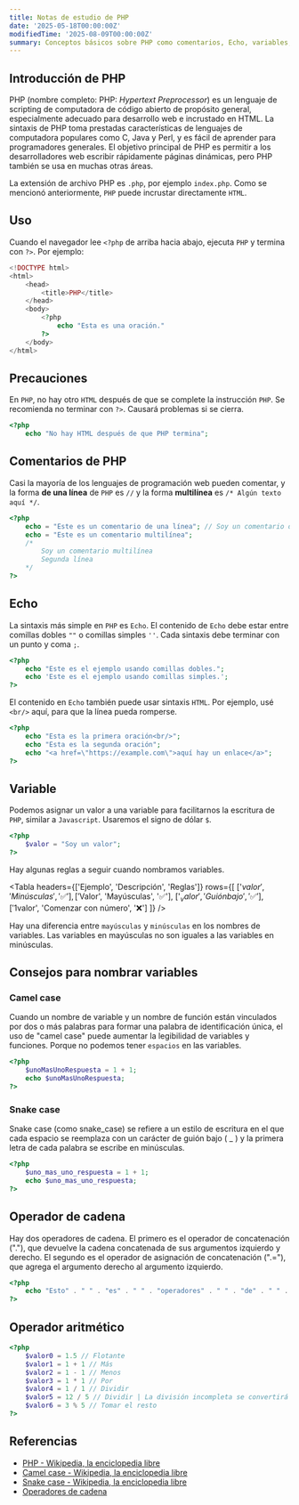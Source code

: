 ```yaml
---
title: Notas de estudio de PHP
date: '2025-05-18T00:00:00Z'
modifiedTime: '2025-08-09T00:00:00Z'
summary: Conceptos básicos sobre PHP como comentarios, Echo, variables, operadores aritméticos
---
```


## Introducción de PHP

PHP (nombre completo: PHP: _Hypertext Preprocessor_) es un lenguaje de scripting de computadora de código abierto de propósito general, especialmente adecuado para desarrollo web e incrustado en HTML. La sintaxis de PHP toma prestadas características de lenguajes de computadora populares como C, Java y Perl, y es fácil de aprender para programadores generales. El objetivo principal de PHP es permitir a los desarrolladores web escribir rápidamente páginas dinámicas, pero PHP también se usa en muchas otras áreas.

La extensión de archivo PHP es `.php`, por ejemplo `index.php`. Como se mencionó anteriormente, `PHP` puede incrustar directamente `HTML`.

## Uso

Cuando el navegador lee `<?php` de arriba hacia abajo, ejecuta `PHP` y termina con `?>`. Por ejemplo:

```php
<!DOCTYPE html>
<html>
    <head>
        <title>PHP</title>
    </head>
    <body>
        <?php
            echo "Esta es una oración."
        ?>
    </body>
</html>
```

## Precauciones

En `PHP`, no hay otro `HTML` después de que se complete la instrucción `PHP`. Se recomienda no terminar con `?>`. Causará problemas si se cierra.

```php
<?php
    echo "No hay HTML después de que PHP termina";
```

## Comentarios de PHP

Casi la mayoría de los lenguajes de programación web pueden comentar, y la forma **de una línea** de `PHP` es `//` y la forma **multilínea** es `/* Algún texto aquí */`.

```php
<?php
    echo = "Este es un comentario de una línea"; // Soy un comentario de una línea
    echo = "Este es un comentario multilínea";
    /*
        Soy un comentario multilínea
        Segunda línea
    */
?>
```

## Echo

La sintaxis más simple en `PHP` es `Echo`. El contenido de `Echo` debe estar entre comillas dobles `""` o comillas simples `''`. Cada sintaxis debe terminar con un punto y coma `;`.

```php
<?php
    echo "Este es el ejemplo usando comillas dobles.";
    echo 'Este es el ejemplo usando comillas simples.';
?>
```

El contenido en `Echo` también puede usar sintaxis `HTML`. Por ejemplo, usé `<br/>` aquí, para que la línea pueda romperse.

```php
<?php
    echo "Esta es la primera oración<br/>";
    echo "Esta es la segunda oración";
    echo "<a href=\"https://example.com\">aquí hay un enlace</a>";
?>
```

## Variable

Podemos asignar un valor a una variable para facilitarnos la escritura de `PHP`, similar a `Javascript`. Usaremos el signo de dólar `$`.

```php
<?php
    $valor = "Soy un valor";
?>
```

Hay algunas reglas a seguir cuando nombramos variables.

<Tabla
  headers={['Ejemplo', 'Descripción', 'Reglas']}
  rows={[
    ['$valor', 'Minúsculas', '✅'],
    ['$Valor', 'Mayúsculas', '✅'],
    ['$_valor', 'Guión bajo', '✅'],
    ['$1valor', 'Comenzar con número', '❌']
  ]}
/>

Hay una diferencia entre `mayúsculas` y `minúsculas` en los nombres de variables. Las variables en mayúsculas no son iguales a las variables en minúsculas.

## Consejos para nombrar variables

### Camel case

Cuando un nombre de variable y un nombre de función están vinculados por dos o más palabras para formar una palabra de identificación única, el uso de "camel case" puede aumentar la legibilidad de variables y funciones. Porque no podemos tener `espacios` en las variables.

```php
<?php
    $unoMasUnoRespuesta = 1 + 1;
    echo $unoMasUnoRespuesta;
?>
```

### Snake case

Snake case (como snake_case) se refiere a un estilo de escritura en el que cada espacio se reemplaza con un carácter de guión bajo ( \_ ) y la primera letra de cada palabra se escribe en minúsculas.

```php
<?php
    $uno_mas_uno_respuesta = 1 + 1;
    echo $uno_mas_uno_respuesta;
?>
```

## Operador de cadena

Hay dos operadores de cadena. El primero es el operador de concatenación ("."), que devuelve la cadena concatenada de sus argumentos izquierdo y derecho. El segundo es el operador de asignación de concatenación (".="), que agrega el argumento derecho al argumento izquierdo.

```php
<?php
    echo "Esto" . " " . "es" . " " . "operadores" . " " . "de" . " " . "cadena" . ".";
?>
```

## Operador aritmético

```php
<?php
    $valor0 = 1.5 // Flotante
    $valor1 = 1 + 1 // Más
    $valor2 = 1 - 1 // Menos
    $valor3 = 1 * 1 // Por
    $valor4 = 1 / 1 // Dividir
    $valor5 = 12 / 5 // Dividir | La división incompleta se convertirá en flotante, lo cual es diferente de otros lenguajes de programación, php calculará el resto
    $valor6 = 3 % 5 // Tomar el resto
?>
```

## Referencias

- [PHP - Wikipedia, la enciclopedia libre](https://en.wikipedia.org/wiki/PHP)
- [Camel case - Wikipedia, la enciclopedia libre](https://en.wikipedia.org/wiki/Camel_case)
- [Snake case - Wikipedia, la enciclopedia libre](https://en.wikipedia.org/wiki/Snake_case)
- [Operadores de cadena](https://www.php.net/manual/en/language.operators.string.php)